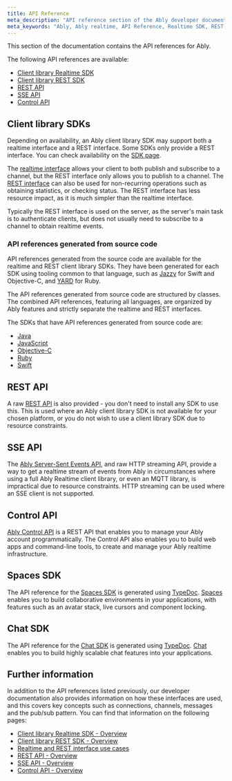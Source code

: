 ```yaml
---
title: API Reference
meta_description: "API reference section of the Ably developer documentation."
meta_keywords: "Ably, Ably realtime, API Reference, Realtime SDK, REST SDK, REST API, SSE API, Control API"
---
```


This section of the documentation contains the API references for Ably.

The following API references are available:

* [Client library Realtime SDK](/docs/api/realtime-sdk)
* [Client library REST SDK](/docs/api/rest-sdk)
* [REST API](/docs/api/rest-api)
* [SSE API](/docs/api/sse)
* [Control API](/docs/api/control-api)

## Client library SDKs <a id="sdks" />

Depending on availability, an Ably client library SDK may support both a realtime interface and a REST interface. Some SDKs only provide a REST interface. You can check availability on the [SDK page](https://ably.com/download).

The [realtime interface](/docs/api/realtime-sdk) allows your client to both publish and subscribe to a channel, but the REST interface only allows you to publish to a channel. The [REST interface](/docs/api/rest-sdk) can also be used for non-recurring operations such as obtaining statistics, or checking status. The REST interface has less resource impact, as it is much simpler than the realtime interface.

Typically the REST interface is used on the server, as the server's main task is to authenticate clients, but does not usually need to subscribe to a channel to obtain realtime events.

### API references generated from source code <a id="auto-generated" />

API references generated from the source code are available for the realtime and REST client library SDKs. They have been generated for each SDK using tooling common to that language, such as [Jazzy](https://github.com/realm/jazzy) for Swift and Objective-C, and [YARD](https://yardoc.org/) for Ruby.

The API references generated from source code are structured by classes. The combined API references, featuring all languages, are organized by Ably features and strictly separate the realtime and REST interfaces.

The SDKs that have API references generated from source code are:

* [Java](https://ably.com/docs/sdk/java/v1.2/)
* [JavaScript](https://ably.com/docs/sdk/js/v2.0)
* [Objective-C](https://ably.com/docs/sdk/cocoa/v1.2/)
* [Ruby](https://ably.com/docs/sdk/ruby/v1.2/)
* [Swift](https://ably.com/docs/sdk/cocoa/v1.2/)

## REST API <a id="rest-api" />

A raw [REST API](/docs/api/rest-api) is also provided - you don't need to install any SDK to use this. This is used where an Ably client library SDK is not available for your chosen platform, or you do not wish to use a client library SDK due to resource constraints.

## SSE API <a id="sse-api" />

The [Ably Server-Sent Events API](/docs/api/sse), and raw HTTP streaming API, provide a way to get a realtime stream of events from Ably in circumstances where using a full Ably Realtime client library, or even an MQTT library, is impractical due to resource constraints. HTTP streaming can be used where an SSE client is not supported.

## Control API <a id="control-api" />

[Ably Control API](/docs/api/control-api) is a REST API that enables you to manage your Ably account programmatically. The Control API also enables you to build web apps and command-line tools, to create and manage your Ably realtime infrastructure.

## Spaces SDK <a id="spaces" />

The API reference for the [Spaces SDK](https://sdk.ably.com/builds/ably/spaces/main/typedoc/index.html) is generated using [TypeDoc](https://typedoc.org/). [Spaces](/docs/spaces) enables you to build collaborative environments in your applications, with features such as an avatar stack, live cursors and component locking.

## Chat SDK <a id="chat" />

The API reference for the [Chat SDK](https://sdk.ably.com/builds/ably/ably-chat-js/main/typedoc/index.html) is generated using [TypeDoc](https://typedoc.org/). [Chat](/docs/chat) enables you to build highly scalable chat features into your applications.

## Further information <a id="further-information" />

In addition to the API references listed previously, our developer documentation also provides information on how these interfaces are used, and this covers key concepts such as connections, channels, messages and the pub/sub pattern. You can find that information on the following pages:

* [Client library Realtime SDK - Overview](/docs/realtime)
* [Client library REST SDK - Overview](/docs/rest)
* [Realtime and REST interface use cases](/docs/realtime#realtime-vs-rest)
* [REST API - Overview](/docs/rest-api)
* [SSE API - Overview](/docs/protocols/sse)
* [Control API - Overview](/docs/platform/account/control-api)
